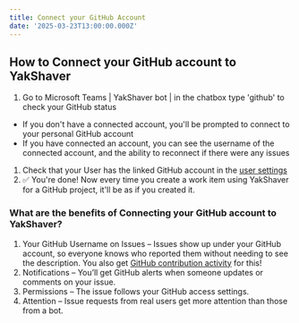 ```yaml
---
title: Connect your GitHub Account
date: '2025-03-23T13:00:00.000Z'
---
```


## How to Connect your GitHub account to YakShaver

1. Go to Microsoft Teams | YakShaver bot | in the chatbox type 'github' to check your GitHub status

* If you don't have a connected account, you'll be prompted to connect to your personal GitHub account
* If you have connected an account, you can see the username of the connected account, and the ability to reconnect if there were any issues

1. Check that your User has the linked GitHub account in the [user settings](https://portal.yakshaver.ai/settings/users)
2. ✅ You're done! Now every time you create a work item using YakShaver for a GitHub project, it'll be as if you created it.

### What are the benefits of Connecting your GitHub account to YakShaver?

1. Your GitHub Username on Issues – Issues show up under your GitHub account, so everyone knows who reported them without needing to see the description. You also get [GitHub contribution activity](https://docs.github.com/en/account-and-profile/setting-up-and-managing-your-github-profile/managing-contribution-settings-on-your-profile/viewing-contributions-on-your-profile#what-counts-as-a-contribution) for this!
2. Notifications – You’ll get GitHub alerts when someone updates or comments on your issue.
3. Permissions – The issue follows your GitHub access settings.
4. Attention – Issue requests from real users get more attention than those from a bot.
